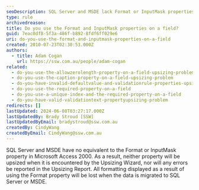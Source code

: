 ```yaml
---
seoDescription: SQL Server and MSDE lack Format or InputMask properties found in Microsoft Access 2000, resulting in lost formatting during migration.
type: rule
archivedreason:
title: Do you use the Format and InputMask properties on a field?
guid: 7eac0df8-5f3a-486f-b892-8fdf6ff029e6
uri: do-you-use-the-format-and-inputmask-properties-on-a-field
created: 2010-07-23T02:30:53.000Z
authors:
  - title: Adam Cogan
    url: https://ssw.com.au/people/adam-cogan
related:
  - do-you-use-the-allowzerolength-property-on-a-field-upsizing-problem
  - do-you-use-the-caption-property-on-a-field-upsizing-problem
  - do-you-have-invalid-defaultvalue-and-validationrule-properties-upsizing-problem
  - do-you-use-the-required-property-on-a-field
  - do-you-use-a-unique-index-and-the-required-property-on-a-field
  - do-you-have-valid-validationtext-propertyupsizing-problem
redirects: []
lastUpdated: 2024-06-08T03:27:17.000Z
lastUpdatedBy: Brady Stroud [SSW]
lastUpdatedByEmail: bradystroud@ssw.com.au
createdBy: CindyWang
createdByEmail: CindyWang@ssw.com.au
---
```


SQL Server and MSDE have no equivalent to the Format or InputMask property in Microsoft Access 2000. As a result, neither property will be upsized when it is encountered by the Upsizing Wizard, nor will any errors be reported in the Upsizing Report. All formatting displayed as a result of using the Format property will be lost when the data is migrated to SQL Server or MSDE.
